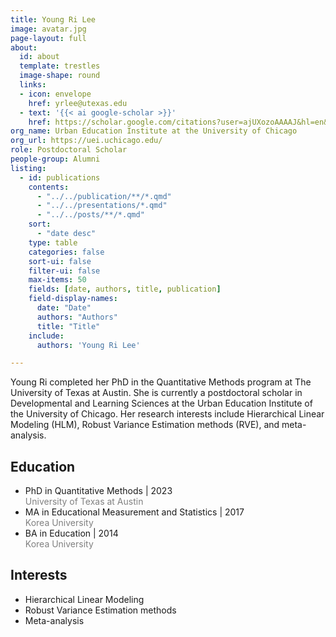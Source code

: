 ```yaml
---
title: Young Ri Lee
image: avatar.jpg
page-layout: full
about:
  id: about
  template: trestles
  image-shape: round
  links:
  - icon: envelope
    href: yrlee@utexas.edu
  - text: '{{< ai google-scholar >}}'
    href: https://scholar.google.com/citations?user=ajUXozoAAAAJ&hl=en&authuser=1
org_name: Urban Education Institute at the University of Chicago
org_url: https://uei.uchicago.edu/
role: Postdoctoral Scholar
people-group: Alumni
listing:
  - id: publications
    contents: 
      - "../../publication/**/*.qmd"
      - "../../presentations/*.qmd"
      - "../../posts/**/*.qmd"
    sort: 
      - "date desc"
    type: table
    categories: false
    sort-ui: false
    filter-ui: false
    max-items: 50
    fields: [date, authors, title, publication]
    field-display-names:
      date: "Date"
      authors: "Authors"
      title: "Title"
    include: 
      authors: 'Young Ri Lee'

---
```


:::::{#about}

Young Ri completed her PhD in the Quantitative Methods program at The University of Texas at Austin. She is currently a postdoctoral scholar in Developmental and Learning Sciences at the Urban Education Institute of the University of Chicago. Her research interests include Hierarchical Linear Modeling (HLM), Robust Variance Estimation methods (RVE), and meta-analysis. 

::::{.grid}

::: {.g-col-6}

## Education

- PhD in Quantitative Methods | 2023 <br> [University of Texas at Austin]{style='color:gray;'}
- MA in Educational Measurement and Statistics | 2017 <br> [Korea University]{style='color:gray;'}
- BA in Education | 2014 <br> [Korea University]{style='color:gray;'}

:::

::: {.g-col-6}

## Interests

- Hierarchical Linear Modeling
- Robust Variance Estimation methods
- Meta-analysis

:::

::::

:::::

:::::{#publications}
:::::
